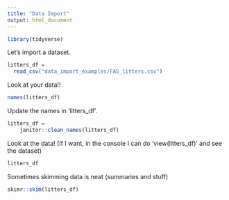 ```yaml
---
title: "Data Import"
output: html_document
---
```


```r
library(tidyverse)
```

Let's import a dataset.

```r
litters_df = 
  read_csv("data_import_examples/FAS_litters.csv")
```

Look at your data!!

```r
names(litters_df)
```

Update the names in 'litters_df'.

```r
litters_df = 
    janitor::clean_names(litters_df)
```

Look at the data! (If I want, in the console I can do 'view(litters_df)' and see the dataset)

```r
litters_df
```

Sometimes skimming data is neat (summaries and stuff)
```r
skimr::skim(litters_df)
```






